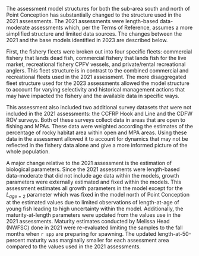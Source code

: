 The assessment model structures for both the sub-area south and north of Point Conception has substantially changed to the structure used in the 2021 assessments. The 2021 assessments were length-based data-moderate assessments which, per the Terms of Reference, assumes a more simplified structure and limited data sources. The changes between the 2021 and the base models identified in 2023 are described below.

First, the fishery fleets were broken out into four specific fleets: commercial fishery that lands dead fish, commercial fishery that lands fish for the live market, recreational fishery CPFV vessels, and private/rental recreational anglers. This fleet structure is in contrast to the combined commercial and recreational fleets used in the 2021 assessment. The more disaggregated fleet structure used for the 2023 assessments allowed the model structure to account for varying selectivity and historical management actions that may have impacted the fishery and the available data in specific ways. 

This assessment also included two additional survey datasets that were not included in the 2021 assessments: the CCFRP Hook and Line and the CDFW ROV surveys. Both of these surveys collect data in areas that are open to fishing and MPAs. These data were weighted according the estimates of the percentage of rocky habitat area within open and MPA areas. Using these data in the assessment allowed it to account for dynamics that may not be reflected in the fishery data alone and give a more informed picture of the whole population.

A major change relative to the 2021 assessment is the estimation of biological parameters. Since the 2021 assessments were length-based data-moderate that did not include age data within the models, growth parameters were externally estimated and fixed within the models. This assessment estimates all growth parameters in the model except for the $L_{age=2}$ parameter which was fixed in the model north of Point Conception at the estimated values due to limited observations of length-at-age of young fish leading to high uncertainty within the model. Additionally, the maturity-at-length parameters were updated from the values use in the 2021 assessments. Maturity estimates conducted by Melissa Head (NWFSC) done in 2021 were re-evaluated limiting the samples to the fall months when `r spp` are preparing for spawning. The updated length-at-50-percent maturity was marginally smaller for each assessment area compared to the values used in the 2021 assessments.